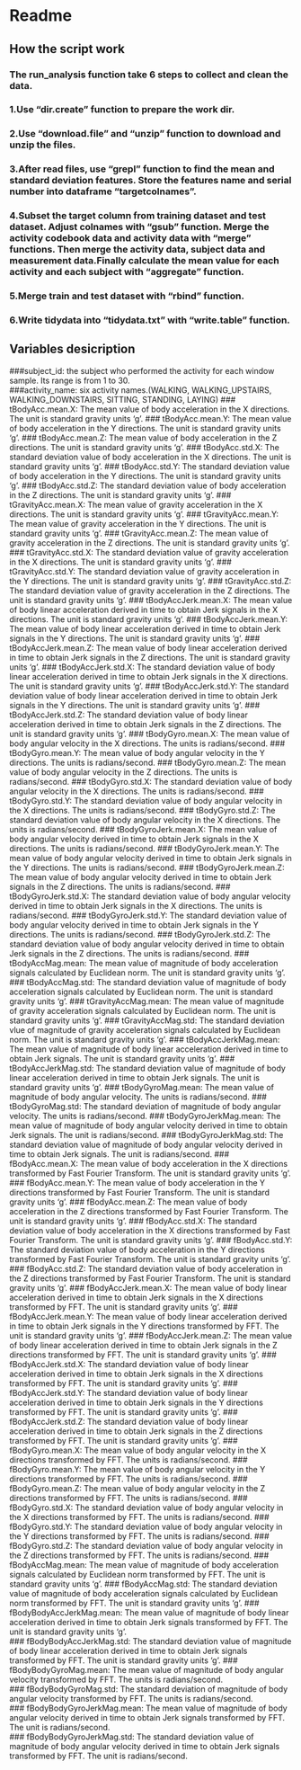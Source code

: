 # Readme

## How the script work
### The run_analysis function take 6 steps to collect and clean the data.
### 1.Use "dir.create" function to prepare the work dir.
### 2.Use "download.file" and "unzip" function to download and unzip the files.
### 3.After read files, use "grepl" function to find the mean and standard deviation features. Store the features name and serial number into dataframe "targetcolnames".
### 4.Subset the target column from training dataset and test dataset. Adjust colnames with "gsub" function. Merge the activity codebook data and activity data with "merge" functions. Then merge the activity data, subject data and measurement data.Finally calculate the mean value for each activity and each subject with "aggregate" function.
### 5.Merge train and test dataset with "rbind" function.
### 6.Write tidydata into "tidydata.txt" with "write.table" function.

## Variables desicription

###subject_id: the subject who performed the activity for each window sample. Its range is from 1 to 30.    
###activity_name: six activity names.(WALKING, WALKING_UPSTAIRS, WALKING_DOWNSTAIRS, SITTING, STANDING, LAYING) 
### tBodyAcc.mean.X: The mean value of body acceleration in the X directions. The unit is standard gravity units 'g'.
### tBodyAcc.mean.Y: The mean value of body acceleration in the Y directions. The unit is standard gravity units 'g'.
### tBodyAcc.mean.Z: The mean value of body acceleration in the Z directions. The unit is standard gravity units 'g'.
### tBodyAcc.std.X: The standard deviation value of body acceleration in the X directions. The unit is standard gravity units 'g'.
### tBodyAcc.std.Y: The standard deviation value of body acceleration in the Y directions. The unit is standard gravity units 'g'.
### tBodyAcc.std.Z: The standard deviation value of body acceleration in the Z directions. The unit is standard gravity units 'g'.
### tGravityAcc.mean.X: The mean value of gravity acceleration in the X directions. The unit is standard gravity units 'g'.
### tGravityAcc.mean.Y: The mean value of gravity acceleration in the Y directions. The unit is standard gravity units 'g'.
### tGravityAcc.mean.Z: The mean value of gravity acceleration in the Z directions. The unit is standard gravity units 'g'.
### tGravityAcc.std.X: The standard deviation value of gravity acceleration in the X directions. The unit is standard gravity units 'g'.
### tGravityAcc.std.Y: The standard deviation value of gravity acceleration in the Y directions. The unit is standard gravity units 'g'.
### tGravityAcc.std.Z: The standard deviation value of gravity acceleration in the Z directions. The unit is standard gravity units 'g'.
### tBodyAccJerk.mean.X: The mean value of body linear acceleration derived in time to obtain Jerk signals in the X directions. The unit is standard gravity units 'g'.
### tBodyAccJerk.mean.Y: The mean value of body linear acceleration derived in time to obtain Jerk signals in the Y directions. The unit is standard gravity units 'g'.
### tBodyAccJerk.mean.Z: The mean value of body linear acceleration derived in time to obtain Jerk signals in the Z directions. The unit is standard gravity units 'g'.
### tBodyAccJerk.std.X: The standard deviation value of body linear acceleration derived in time to obtain Jerk signals in the X directions. The unit is standard gravity units 'g'.
### tBodyAccJerk.std.Y: The standard deviation value of body linear acceleration derived in time to obtain Jerk signals in the Y directions. The unit is standard gravity units 'g'.
### tBodyAccJerk.std.Z: The standard deviation value of body linear acceleration derived in time to obtain Jerk signals in the Z directions. The unit is standard gravity units 'g'.
### tBodyGyro.mean.X: The mean value of body angular velocity in the X directions. The units is radians/second.
### tBodyGyro.mean.Y: The mean value of body angular velocity in the Y directions. The units is radians/second.
### tBodyGyro.mean.Z: The mean value of body angular velocity in the Z directions. The units is radians/second.
### tBodyGyro.std.X: The standard deviation value of body angular velocity in the X directions. The units is radians/second.
### tBodyGyro.std.Y: The standard deviation value of body angular velocity in the X directions. The units is radians/second.
### tBodyGyro.std.Z: The standard deviation value of body angular velocity in the X directions. The units is radians/second.
### tBodyGyroJerk.mean.X: The mean value of body angular velocity derived in time to obtain Jerk signals in the X directions. The units is radians/second.
### tBodyGyroJerk.mean.Y: The mean value of body angular velocity derived in time to obtain Jerk signals in the Y directions. The units is radians/second.
### tBodyGyroJerk.mean.Z: The mean value of body angular velocity derived in time to obtain Jerk signals in the Z directions. The units is radians/second.
### tBodyGyroJerk.std.X: The standard deviation value of body angular velocity derived in time to obtain Jerk signals in the X directions. The units is radians/second.
### tBodyGyroJerk.std.Y: The standard deviation value of body angular velocity derived in time to obtain Jerk signals in the Y directions. The units is radians/second.
### tBodyGyroJerk.std.Z: The standard deviation value of body angular velocity derived in time to obtain Jerk signals in the Z directions. The units is radians/second.
### tBodyAccMag.mean: The mean value of magnitude of body acceleration signals calculated by Euclidean norm. The unit is standard gravity units 'g'.
### tBodyAccMag.std: The standard deviation value of magnitude of body acceleration signals calculated by Euclidean norm. The unit is standard gravity units 'g'.
### tGravityAccMag.mean: The mean value of magnitude of gravity acceleration signals calculated by Euclidean norm. The unit is standard gravity units 'g'.
### tGravityAccMag.std: The standard deviation vlue of magnitude of gravity acceleration signals calculated by Euclidean norm. The unit is standard gravity units 'g'.
### tBodyAccJerkMag.mean: The mean value of magnitude of body linear acceleration derived in time to obtain Jerk signals. The unit is standard gravity units 'g'.
### tBodyAccJerkMag.std: The standard deviation value of magnitude of body linear acceleration derived in time to obtain Jerk signals. The unit is standard gravity units 'g'.
### tBodyGyroMag.mean: The mean value of magnitude of body angular velocity. The units is radians/second.
### tBodyGyroMag.std: The standard deviation of magnitude of body angular velocity. The units is radians/second.
### tBodyGyroJerkMag.mean: The mean value of magnitude of body angular velocity derived in time to obtain Jerk signals. The unit is radians/second.
### tBodyGyroJerkMag.std: The standard deviation value of magnitude of body angular velocity derived in time to obtain Jerk signals. The unit is radians/second.
### fBodyAcc.mean.X: The mean value of body acceleration in the X directions transformed by Fast Fourier Transform. The unit is standard gravity units 'g'. 
### fBodyAcc.mean.Y: The mean value of body acceleration in the Y directions transformed by Fast Fourier Transform. The unit is standard gravity units 'g'. 
### fBodyAcc.mean.Z: The mean value of body acceleration in the Z directions transformed by Fast Fourier Transform. The unit is standard gravity units 'g'. 
### fBodyAcc.std.X: The standard deviation value of body acceleration in the X directions transformed by Fast Fourier Transform. The unit is standard gravity units 'g'. 
### fBodyAcc.std.Y: The standard deviation value of body acceleration in the Y directions transformed by Fast Fourier Transform. The unit is standard gravity units 'g'. 
### fBodyAcc.std.Z: The standard deviation value of body acceleration in the Z directions transformed by Fast Fourier Transform. The unit is standard gravity units 'g'. 
### fBodyAccJerk.mean.X: The mean value of body linear acceleration derived in time to obtain Jerk signals in the X directions transformed by FFT. The unit is standard gravity units 'g'.
### fBodyAccJerk.mean.Y: The mean value of body linear acceleration derived in time to obtain Jerk signals in the Y directions transformed by FFT. The unit is standard gravity units 'g'.
### fBodyAccJerk.mean.Z: The mean value of body linear acceleration derived in time to obtain Jerk signals in the Z directions transformed by FFT. The unit is standard gravity units 'g'.
### fBodyAccJerk.std.X: The standard deviation value of body linear acceleration derived in time to obtain Jerk signals in the X directions transformed by FFT. The unit is standard gravity units 'g'.
### fBodyAccJerk.std.Y: The standard deviation value of body linear acceleration derived in time to obtain Jerk signals in the Y directions transformed by FFT. The unit is standard gravity units 'g'.
### fBodyAccJerk.std.Z: The standard deviation value of body linear acceleration derived in time to obtain Jerk signals in the Z directions transformed by FFT. The unit is standard gravity units 'g'.
### fBodyGyro.mean.X: The mean value of body angular velocity in the X directions transformed by FFT. The units is radians/second.
### fBodyGyro.mean.Y: The mean value of body angular velocity in the Y directions transformed by FFT. The units is radians/second.
### fBodyGyro.mean.Z: The mean value of body angular velocity in the Z directions transformed by FFT. The units is radians/second.
### fBodyGyro.std.X: The standard deviation value of body angular velocity in the X directions transformed by FFT. The units is radians/second.
### fBodyGyro.std.Y: The standard deviation value of body angular velocity in the Y directions transformed by FFT. The units is radians/second.
### fBodyGyro.std.Z: The standard deviation value of body angular velocity in the Z directions transformed by FFT. The units is radians/second.
### fBodyAccMag.mean: The mean value of magnitude of body acceleration signals calculated by Euclidean norm transformed by FFT. The unit is standard gravity units 'g'.
### fBodyAccMag.std: The standard deviation value of magnitude of body acceleration signals calculated by Euclidean norm transformed by FFT. The unit is standard gravity units 'g'.
### fBodyBodyAccJerkMag.mean: The mean value of magnitude of body linear acceleration derived in time to obtain Jerk signals transformed by FFT. The unit is standard gravity units 'g'.             
### fBodyBodyAccJerkMag.std: The standard deviation value of magnitude of body linear acceleration derived in time to obtain Jerk signals transformed by FFT. The unit is standard gravity units 'g'.
### fBodyBodyGyroMag.mean: The mean value of magnitude of body angular velocity transformed by FFT. The units is radians/second.                                                                     
### fBodyBodyGyroMag.std: The standard deviation of magnitude of body angular velocity transformed by FFT. The units is radians/second.                                                              
### fBodyBodyGyroJerkMag.mean: The mean value of magnitude of body angular velocity derived in time to obtain Jerk signals transformed by FFT. The unit is radians/second.                           
### fBodyBodyGyroJerkMag.std: The standard deviation value of magnitude of body angular velocity derived in time to obtain Jerk signals transformed by FFT. The unit is radians/second.              
